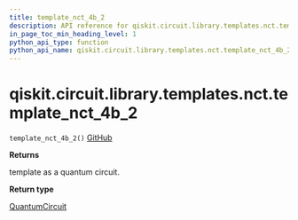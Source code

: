 ```yaml
---
title: template_nct_4b_2
description: API reference for qiskit.circuit.library.templates.nct.template_nct_4b_2
in_page_toc_min_heading_level: 1
python_api_type: function
python_api_name: qiskit.circuit.library.templates.nct.template_nct_4b_2
---
```


# qiskit.circuit.library.templates.nct.template\_nct\_4b\_2

<span id="qiskit.circuit.library.templates.nct.template_nct_4b_2" />

`template_nct_4b_2()` [GitHub](https://github.com/qiskit/qiskit/tree/stable/0.22/qiskit/circuit/library/templates/nct/template_nct_4b_2.py "view source code")

**Returns**

template as a quantum circuit.

**Return type**

[QuantumCircuit](qiskit.circuit.QuantumCircuit "qiskit.circuit.QuantumCircuit")

